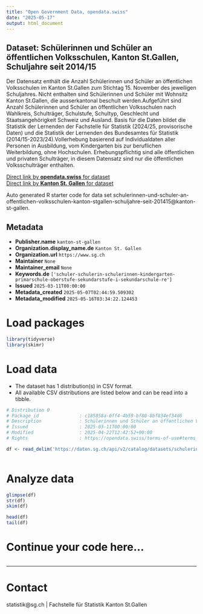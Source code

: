 ```yaml
---
title: "Open Government Data, opendata.swiss"
date: "2025-05-17"
output: html_document
---
```


## Dataset: Schülerinnen und Schüler an öffentlichen Volksschulen, Kanton St.Gallen, Schuljahre seit 2014/15

Der Datensatz enthält die Anzahl Schülerinnen und Schüler an öffentlichen Volksschulen im Kanton St.Gallen zum Stichtag 15. November des jeweiligen Schuljahres. Nicht enthalten sind Schülerinnen und Schüler mit Wohnsitz Kanton St.Gallen, die ausserkantonal beschult werden.Aufgeführt sind Anzahl Schülerinnen und Schüler an öffentlichen Volksschulen nach Wahlkreis, Schulträger, Schulstufe, Schultyp, Geschlecht und Staatsangehörigkeit Schweiz und Ausland. Basis für die Daten bildet die Statistik der Lernenden der Fachstelle für Statistik (2024/25, provisorische Daten) und die Statistik der Lernenden des Bundesamtes für Statistik (2014/15-2023/24).Vollerhebung basierend auf Individualdaten aller Personen in Ausbildung, vom Kindergarten bis zur beruflichen Weiterbildung, ohne Hochschulen. Erhebungspflichtig sind alle öffentlichen und privaten Schulträger, in diesem Datensatz sind nur die öffentlichen Volksschulträger enthalten.

[Direct link by **opendata.swiss** for dataset](https://opendata.swiss/de/dataset/schulerinnen-und-schuler-an-offentlichen-volksschulen-kanton-st-gallen-schuljahre-seit-2014-15)<br>
[Direct link by **Kanton St. Gallen** for dataset](https://daten.sg.ch/explore/dataset/schulerinnen-und-schuler-an-offentlichen-volksschulen-kanton-stgallen-schuljahre-seit-201415/)

Auto generated R starter code for data set schulerinnen-und-schuler-an-offentlichen-volksschulen-kanton-stgallen-schuljahre-seit-201415@kanton-st-gallen.

## Metadata

- **Publisher.name** `kanton-st-gallen`
- **Organization.display_name.de** `Kanton St. Gallen`
- **Organization.url** `https://www.sg.ch`
- **Maintainer** `None`
- **Maintainer_email** `None`
- **Keywords.de** `['schuler-schulerin-schulerinnen-kindergarten-primarschule-oberstufe-sekundarstufe-i-sekundarschule-re']`
- **Issued** `2025-03-11T00:00:00`
- **Metadata_created** `2025-05-07T02:44:59.509302`
- **Metadata_modified** `2025-05-16T03:34:22.124453`


# Load packages

```r

library(tidyverse)
library(skimr)

```

# Load data

-   The dataset has 1 distribution(s) in CSV format.
-   All available CSV distributions are listed below and can be read into a tibble.

```r

# Distribution 0
# Package_id               : c185858a-0ff4-4b59-bf80-8bf834ef34d6
# Description              : Schülerinnen und Schüler an öffentlichen Volksschulen, Kanton St.Gallen, Schuljahre seit 2014/15 (csv)
# Issued                   : 2025-03-11T00:00:00
# Modified                 : 2025-04-22T12:42:52+00:00
# Rights                   : https://opendata.swiss/terms-of-use#terms_by

df <- read_delim('https://daten.sg.ch/api/v2/catalog/datasets/schulerinnen-und-schuler-an-offentlichen-volksschulen-kanton-stgallen-schuljahre-seit-201415/exports/csv?use_labels=true')



```

# Analyze data

```r

glimpse(df)
str(df)
skim(df)

head(df)
tail(df)

```

# Continue your code here...

```r

```

------------------------------------------------------------------------

# Contact

statistik@sg.ch | Fachstelle für Statistik Kanton St.Gallen
